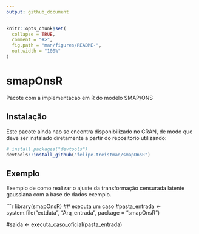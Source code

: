 ```yaml
---
output: github_document
---
```


<!-- README.md is generated from README.Rmd. Please edit that file -->

```r
knitr::opts_chunk$set(
  collapse = TRUE,
  comment = "#>",
  fig.path = "man/figures/README-",
  out.width = "100%"
)
```

# smapOnsR

<!-- badges: start -->
<!-- badges: end -->

Pacote com a implementacao em R do modelo SMAP/ONS

## Instalação

Este pacote ainda nao se encontra disponibilizado no CRAN, de modo que deve ser instalado diretamente a partir do repositorio utilizando:

``` r
# install.packages("devtools")
devtools::install_github("felipe-treistman/smapOnsR")
```

## Exemplo

Exemplo de como realizar o ajuste da transformação censurada latente gaussiana com a base de dados exemplo.

```r
library(smapOnsR)
## executa um caso
#pasta_entrada <- system.file("extdata", "Arq_entrada", package = "smapOnsR")

#saida <- executa_caso_oficial(pasta_entrada)
